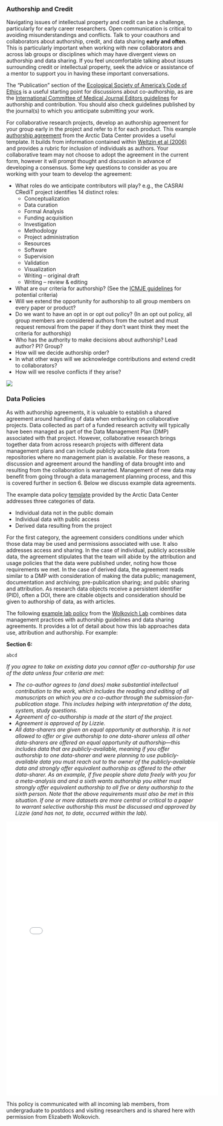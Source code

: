 ### Authorship and Credit 

Navigating issues of intellectual property and credit can be a challenge, particularly for early career researchers. Open communication is critical to avoiding misunderstandings and conflicts. Talk to your coauthors and collaborators about authorship, credit, and data sharing **early and often**. This is particularly important when working with new collaborators and across lab groups or disciplines which may have divergent views on authorship and data sharing. If you feel uncomfortable talking about issues surrounding credit or intellectual property, seek the advice or assistance of a mentor to support you in having these important conversations. 

The “Publication” section of the [Ecological Society of America’s Code of Ethics](https://www.esa.org/about/code-of-ethics/) is a useful starting point for discussions about co-authorship, as are the [International Committee of Medical Journal Editors guidelines](http://www.icmje.org/recommendations/browse/roles-and-responsibilities/defining-the-role-of-authors-and-contributors.html) for authorship and contribution. You should also check guidelines published by the journal(s) to which you anticipate submitting your work.

For collaborative research projects, develop an authorship agreement for your group early in the project and refer to it for each product. This example [authorship agreement](http://training.arcticdata.io/2020-10-arctic/files/template-authorship-policy-ADC-training.docx) from the Arctic Data Center provides a useful template. It builds from information contained within [Weltzin et al (2006)](https://core.ac.uk/download/pdf/215745938.pdf) and provides a rubric for inclusion of individuals as authors. Your collaborative team may not choose to adopt the agreement in the current form, however it will prompt thought and discussion in advance of developing a consensus. Some key questions to consider as you are working with your team to develop the agreement:

- What roles do we anticipate contributors will play? e.g., the CASRAI CRediT project identifies 14 distinct roles: 
    - Conceptualization
    - Data curation
    - Formal Analysis
    - Funding acquisition
    - Investigation
    - Methodology
    - Project administration
    - Resources
    - Software
    - Supervision
    - Validation
    - Visualization
    - Writing – original draft
    - Writing – review & editing
- What are our criteria for authorship? (See the [ICMJE guidelines](http://www.icmje.org/recommendations/browse/roles-and-responsibilities/defining-the-role-of-authors-and-contributors.html) for potential criteria)
- Will we extend the opportunity for authorship to all group members on every paper or product?
- Do we want to have an opt in or opt out policy? (In an opt out policy, all group members are considered authors from the outset and must request removal from the paper if they don’t want think they meet the criteria for authorship)
- Who has the authority to make decisions about authorship? Lead author? PI? Group?
- How will we decide authorship order?
- In what other ways will we acknowledge contributions and extend credit to collaborators?
- How will we resolve conflicts if they arise?


![](images/phdcomics_031305s_authorlist.gif)

### Data Policies

As with authorship agreements, it is valuable to establish a shared agreement around handling of data when embarking on collaborative projects. Data collected as part of a funded research activity will typically have been managed as part of the Data Management Plan (DMP) associated with that project. However, collaborative research brings together data from across research projects with different data management plans and can include publicly accessible data from repositories where no management plan is available. For these reasons, a discussion and agreement around the handling of data brought into and resulting from the collaboration is warranted. Management of new data may benefit from going through a data management planning process, and this is covered further in section 6. Below we discuss example data agreements.

The example data policy [template](http://training.arcticdata.io/2020-10-arctic/files/template-data-policy-ADC-training.docx) provided by the Arctic Data Center addresses three categories of data. 

- Individual data not in the public domain
- Individual data with public access
- Derived data resulting from the project

For the first category, the agreement considers conditions under which those data may be used and permissions associated with use. It also addresses access and sharing. In the case of individual, publicly accessible data, the agreement stipulates that the team will abide by the attribution and usage policies that the data were published under, noting how those requirements we met. In the case of derived data, the agreement reads similar to a DMP with consideration of making the data public; management, documentation and archiving; pre-publication sharing; and public sharing and attribution. As research data objects receive a persistent identifier (PID), often a DOI, there are citable objects and consideration should be given to authorship of data, as with articles.

The following [example lab policy](https://github.com/temporalecologylab/labgit/blob/master/datacodemgmt/tempeco_DMP.pdf) from the [Wolkovich Lab](http://temporalecology.org/) combines data management practices with authorship guidelines and data sharing agreements. It provides a lot of detail about how this lab approaches data use, attribution and authorship. For example:

**Section 6:**

```xml
abcd
```

*If you agree to take on existing data you cannot offer co-authorship for use of the data unless four criteria are met:*

- *The co-author agrees to (and does) make substantial intellectual contribution to the work, which includes the reading and editing of all manuscripts on which you are a co-author through the submission-for-publication stage. This includes helping with interpretation of the data, system, study questions.*
- *Agreement of co-authorship is made at the start of the project.*
- *Agreement is approved of by Lizzie.*
- *All data-sharers are given an equal opportunity at authorship. It is not allowed to offer or give authorship to one data-sharer unless all other data-sharers are offered an equal opportunity at authorship—this includes data that are publicly-available, meaning if you offer authorship to one data-sharer and were planning to use publicly-available data you must reach out to the owner of the publicly-available data and strongly offer equivalent authorship as offered to the other data-sharer. As an example, if five people share data freely with you for a meta-analysis and and a sixth wants authorship you either must strongly offer equivalent authorship to all five or deny authorship to the sixth person. Note that the above requirements must also be met in this situation. If one or more datasets are more central or critical to a paper to warrant selective authorship this must be discussed and approved by Lizzie (and has not, to date, occurred within the lab).*

<iframe width="560" height="725" src="files/tempeco_DMP-2.pdf" frameborder="0" allowfullscreen></iframe>


This policy is communicated with all incoming lab members, from undergraduate to postdocs and visiting researchers and is shared here with permission from Elizabeth Wolkovich.
